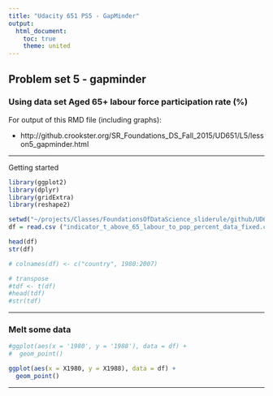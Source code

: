 ```yaml
---
title: "Udacity 651 PS5 - GapMinder"
output:
  html_document:
    toc: true
    theme: united
---
```


## Problem set 5 - gapminder

### Using data set Aged 65+ labour force participation rate (%)

For output of this RMD file (including graphs):

- http://github.crookster.org/SR_Foundations_DS_Fall_2015/UD651/L5/lesson5_gapminder.html


*** 

Getting started

```r
library(ggplot2)
library(dplyr)
library(gridExtra)
library(reshape2)

setwd("~/projects/Classes/FoundationsOfDataScience_sliderule/github/UD651/L5")
df = read.csv ("indicator_t_above_65_labour_to_pop_percent_data_fixed.csv", header = TRUE)

head(df)
str(df)

# colnames(df) <- c("country", 1980:2007)

# transpose 
#tdf <- t(df)
#head(tdf)
#str(tdf)

```

*** 

### Melt some data

```r
#ggplot(aes(x = '1980', y = '1988'), data = df) +
#  geom_point()
```

```r
ggplot(aes(x = X1980, y = X1988), data = df) +
  geom_point()
```

*** 

